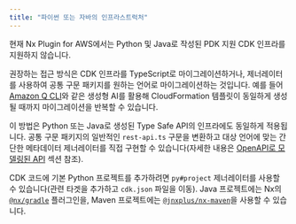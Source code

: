 ```yaml
---
title: "파이썬 또는 자바의 인프라스트럭처"
---
```





현재 Nx Plugin for AWS에서는 Python 및 Java로 작성된 PDK 지원 CDK 인프라를 지원하지 않습니다.

권장하는 접근 방식은 CDK 인프라를 TypeScript로 마이그레이션하거나, 제너레이터를 사용하여 공통 구문 패키지를 원하는 언어로 마이그레이션하는 것입니다. 예를 들어 [Amazon Q CLI](https://aws.amazon.com/developer/learning/q-developer-cli/)와 같은 생성형 AI를 활용해 CloudFormation 템플릿이 동일하게 생성될 때까지 마이그레이션을 반복할 수 있습니다.

이 방법은 Python 또는 Java로 생성된 Type Safe API의 인프라에도 동일하게 적용됩니다. 공통 구문 패키지의 일반적인 `rest-api.ts` 구문을 변환하고 대상 언어에 맞는 간단한 메타데이터 제너레이터를 직접 구현할 수 있습니다(자세한 내용은 [OpenAPI로 모델링된 API](#apis-modelled-with-openapi) 섹션 참조).

CDK 코드에 기본 Python 프로젝트를 추가하려면 <Link path="/guides/python-project">`py#project` 제너레이터</Link>를 사용할 수 있습니다(관련 타겟을 추가하고 `cdk.json` 파일을 이동). Java 프로젝트에는 Nx의 [`@nx/gradle`](https://nx.dev/technologies/java/introduction) 플러그인을, Maven 프로젝트에는 [`@jnxplus/nx-maven`](https://github.com/gridatek/jnxplus/tree/main/packages/nx-maven)을 사용할 수 있습니다.